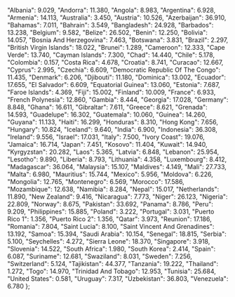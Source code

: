   "Albania": 9.029,
  "Andorra": 11.380,
  "Angola": 8.983,
  "Argentina": 6.928,
  "Armenia": 14.113,
  "Australia": 3.450,
  "Austria": 10.526,
  "Azerbaijan": 36.910,
  "Bahamas": 7.011,
  "Bahrain": 3.549,
  "Bangladesh": 24.928,
  "Barbados": 13.238,
  "Belgium": 9.582,
  "Belize": 26.502,
  "Benin": 12.250,
  "Bolivia": 14.057,
  "Bosnia And Herzegovina": 7.463,
  "Botswana": 3.831,
  "Brazil": 2.297,
  "British Virgin Islands": 18.022,
  "Brunei": 1.289,
  "Cameroon": 12.333,
  "Cape Verde": 13.740,
  "Cayman Islands": 7.300,
  "Chad": 14.440,
  "Chile": 5.178,
  "Colombia": 0.157,
  "Costa Rica": 4.678,
  "Croatia": 8.741,
  "Curacao": 12.667,
  "Cyprus": 2.995,
  "Czechia": 6.609,
  "Democratic Republic Of The Congo": 11.435,
  "Denmark": 6.206,
  "Djibouti": 11.180,
  "Dominica": 13.002,
  "Ecuador": 17.655,
  "El Salvador": 6.609,
  "Equatorial Guinea": 13.060,
  "Estonia": 7.687,
  "Faroe Islands": 4.369,
  "Fiji": 15.002,
  "Finland": 10.009,
  "France": 6.933,
  "French Polynesia": 12.860,
  "Gambia": 8.444,
  "Georgia": 17.028,
  "Germany": 8.848,
  "Ghana": 16.611,
  "Gibraltar": 7.611,
  "Greece": 8.621,
  "Grenada": 14.593,
  "Guadelupe": 16.302,
  "Guatemala": 10.060,
  "Guinea": 14.260,
  "Guyana": 11.133,
  "Haiti": 16.299,
  "Honduras": 8.310,
  "Hong Kong": 7.656,
  "Hungary": 10.824,
  "Iceland": 9.640,
  "India": 6.900,
  "Indonesia": 36.308,
  "Ireland": 9.556,
  "Israel": 17.031,
  "Italy": 7.500,
  "Ivory Coast": 19.076,
  "Jamaica": 16.714,
  "Japan": 7.451,
  "Kosovo": 11.404,
  "Kuwait": 14.940,
  "Kyrgyzstan": 20.282,
  "Laos": 5.365,
  "Latvia": 6.848,
  "Lebanon": 25.954,
  "Lesotho": 9.890,
  "Liberia": 8.793,
  "Lithuania": 4.358,
  "Luxembourg": 8.412,
  "Madagascar": 36.064,
  "Malaysia": 15.107,
  "Maldives": 4.149,
  "Mali": 27.733,
  "Malta": 6.980,
  "Mauritius": 15.744,
  "Mexico": 5.956,
  "Moldova": 6.226,
  "Mongolia": 12.765,
  "Montenegro": 6.569,
  "Morocco": 17.586,
  "Mozambique": 12.638,
  "Namibia": 8.284,
  "Nepal": 15.017,
  "Netherlands": 11.890,
  "New Zealand": 9.416,
  "Nicaragua": 7.773,
  "Niger": 26.123,
  "Nigeria": 22.809,
  "Norway": 8.675,
  "Pakistan": 33.692,
  "Panama": 8.786,
  "Peru": 9.209,
  "Philippines": 15.885,
  "Poland": 3.222,
  "Portugal": 3.031,
  "Puerto Rico 1": 1.356,
  "Puerto Rico 2": 1.356,
  "Qatar": 3.973,
  "Reunion": 17.186,
  "Romania": 7.804,
  "Saint Lucia": 8.100,
  "Saint Vincent And Grenadines": 13.192,
  "Samoa": 15.394,
  "Saudi Arabia": 10.154,
  "Senegal": 18.815,
  "Serbia": 5.100,
  "Seychelles": 4.272,
  "Sierra Leone": 18.370,
  "Singapore": 3.918,
  "Slovenia": 14.522,
  "South Africa": 1.980,
  "South Korea": 2.414,
  "Spain": 6.087,
  "Suriname": 12.681,
  "Swaziland": 8.031,
  "Sweden": 7.256,
  "Switzerland": 5.124,
  "Tajikistan": 44.377,
  "Tanzania": 19.222,
  "Thailand": 1.272,
  "Togo": 14.970,
  "Trinidad And Tobago": 12.953,
  "Tunisia": 25.684,
  "United States": 0.581,
  "Uruguay": 7.317,
  "Uzbekistan": 36.803,
  "Venezuela": 6.780
};
